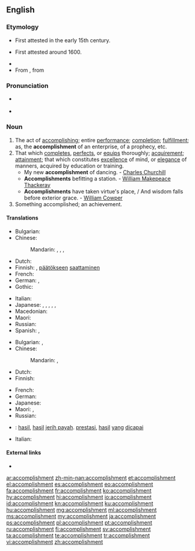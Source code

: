 ==English==
{{Webster 1913}}

===Etymology===
* First attested in the early 15th century.
* {{sense|completes|perfects|equips}} First attested around 1600.
* {{suffix|accomplish|ment|lang=en}}
* From {{etyl|fro|en}} {{term|accomplissement|lang=fr}}, from {{term|accomplir|lang=fro}}

===Pronunciation===
* {{a|UK|US}} {{IPA|/ə.ˈkɒm.plɪʃ.mənt/|lang=en}}
* {{audio|En-us-accomplishment.ogg|Audio (US)|lang=en}}

===Noun===
{{en-noun}}

# The act of [[accomplish]]ing; entire [[performance]]; [[completion]]; [[fulfillment]]; as, the '''accomplishment''' of an enterprise, of a prophecy, etc.
# That which [[complete]]s, [[perfect]]s, or [[equip]]s thoroughly; [[acquirement]]; [[attainment]]; that which constitutes [[excellence]] of mind, or [[elegance]] of manners, acquired by education or training.
#* My new '''accomplishment''' of dancing. - [[w:Charles Churchill (satirist)|Charles Churchill]]
#* '''Accomplishments''' befitting a station. - [[w:William Makepeace Thackeray|William Makepeace Thackeray]]
#* '''Accomplishments''' have taken virtue's place, / And wisdom falls before exterior grace. - [[w:William Cowper|William Cowper]]
# Something accomplished; an achievement.

====Translations====
{{trans-top|the act of accomplishing}}
* Bulgarian: {{t+|bg|постижение|n|tr=postižénie|sc=Cyrl}}
* Chinese:
*: Mandarin: {{t+|cmn|成就|tr=chéngjiù|sc=Hani}}, {{t+|cmn|成果|tr=chéngguǒ|sc=Hani}}, {{t+|cmn|成績|sc=Hani}}, {{t+|cmn|成绩|tr=chéngjì|sc=Hani}}
* Dutch: {{t|nl|voltooiing|f}}
* Finnish: {{t|fi|loppuunsaattaminen}}, [[päätökseen]] [[saattaminen]]
* French: {{t+|fr|accomplissement|m}}
* German: {{t+|de|Leistung|f}}, {{t|de|Errungenschaft|f}}
* Gothic: {{t|got|𐍅𐌰𐌿𐍂𐍃𐍄𐍅|n|tr=waúrstw|sc=Goth}}
{{trans-mid}}
* Italian: {{t+|it|realizzazione|f}}
* Japanese: {{t|ja|遂行|tr=すいこう, suikō|sc=Jpan}}, {{t+|ja|達成|tr=たっせい, tassei|sc=Jpan}}, {{t+|ja|到達|tr=とうたつ, tōtatsu|sc=Jpan}}, {{t+|ja|業績|tr=ぎょうせき, gyōseki|sc=Jpan}}, {{t+|ja|成果|tr=せいか, seika|sc=Jpan}}, {{t+|ja|成績|tr=せいせき, seiseki|sc=Jpan}}
* Macedonian: {{t|mk|достигнување|n|tr=dostignúvanje|sc=Cyrl}}
* Maori: {{t|mi|whakatutukitanga}}
* Russian: {{t+|ru|достижение|n|tr=dostižénije|sc=Cyrl}}
* Spanish: {{t+|es|logro|m}}, {{t+|es|éxito|m}}
{{trans-bottom}}

{{trans-top|that which completes}}
* Bulgarian: {{t+|bg|завършване|n}}, {{t+|bg|изпълнение|n}}
* Chinese:
*: Mandarin: {{t+|cmn|結束|sc=Hani}}, {{t|cmn|结束|tr=jiéshù|sc=Hani}}
* Dutch: {{t+|nl|prestatie|f}}
* Finnish: {{t+|fi|saavutus}}
{{trans-mid}}
* French: {{t+|fr|accomplissement|m}}
* German: {{t|de|Vollendung|f}}
* Japanese: {{t+|ja|実績|tr=じっせき, jisseki|sc=Jpan}}
* Maori: {{t|mi|whakatutukitanga}}, {{t|mi|haumāuiui}}
* Russian: {{t+|ru|завершение|n|tr=zaveršénije|sc=Cyrl}}
{{trans-bottom}}

{{checktrans-top}}
{{trans-mid}}
* {{ttbc|id}}: [[hasil]], [[hasil]] [[jerih payah]]. [[prestasi]], [[hasil]] [[yang]] [[capai|dicapai]]
* Italian: {{t+check|it|talento|m}}
{{trans-bottom}}

====External links====
* {{R:Webster 1913}}

[[ar:accomplishment]]
[[zh-min-nan:accomplishment]]
[[et:accomplishment]]
[[el:accomplishment]]
[[es:accomplishment]]
[[eo:accomplishment]]
[[fa:accomplishment]]
[[fr:accomplishment]]
[[ko:accomplishment]]
[[hy:accomplishment]]
[[hi:accomplishment]]
[[io:accomplishment]]
[[id:accomplishment]]
[[kn:accomplishment]]
[[ku:accomplishment]]
[[hu:accomplishment]]
[[mg:accomplishment]]
[[ml:accomplishment]]
[[ms:accomplishment]]
[[my:accomplishment]]
[[ja:accomplishment]]
[[ps:accomplishment]]
[[pl:accomplishment]]
[[pt:accomplishment]]
[[ru:accomplishment]]
[[fi:accomplishment]]
[[sv:accomplishment]]
[[ta:accomplishment]]
[[te:accomplishment]]
[[tr:accomplishment]]
[[vi:accomplishment]]
[[zh:accomplishment]]